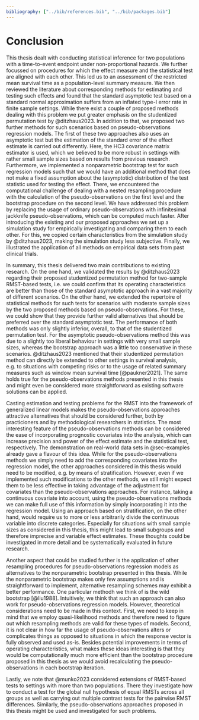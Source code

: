 ```yaml
---
bibliography: ["../bib/references.bib", "../bib/packages.bib"]
---
```


# Conclusion {#sec-conclusion}

This thesis dealt with conducting statistical inference for two populations with a time-to-event endpoint under non-proportional hazards.
We further focussed on procedures for which the effect measure and the statistical test are aligned with each other.
This led us to an assessment of the restricted mean survival time as a population-level summary measure.
We then reviewed the literature about corresponding methods for estimating and testing such effects and found that the standard asymptotic test based on a standard normal approximation suffers from an inflated type-I error rate in finite sample settings.
While there exist a couple of proposed methods dealing with this problem we put greater emphasis on the studentized permutation test by @ditzhaus2023.
In addition to that, we proposed two further methods for such scenarios based on pseudo-observations regression models.
The first of these two approaches also uses an asymptotic test but the estimation of the standard error of the effect estimate is carried out differently.
Here, the HC3 covariance matrix estimator is used, which we believed to be more robust in settings with rather small sample sizes based on results from previous research.
Furthermore, we implemented a nonparametric bootstrap test for such regression models such that we would have an additional method that does not make a fixed assumption about the (asymptotic) distribution of the test statistic used for testing the effect.
There, we encountered the computational challenge of dealing with a nested resampling procedure with the calculation of the pseudo-observations on the first level and the bootstrap procedure on the second level.
We have addressed this problem by replacing the usage of ordinary pseudo-observations with infinitesimal jackknife pseudo-observations, which can be computed much faster.
After introducing the existing and our proposed approaches we set up a simulation study for empirically investigating and comparing them to each other.
For this, we copied certain characteristics from the simulation study by @ditzhaus2023, making the simulation study less subjective.
Finally, we illustrated the application of all methods on empirical data sets from past clinical trials.

In summary, this thesis delivered two main contributions to existing research.
On the one hand, we validated the results by @ditzhaus2023 regarding their proposed studentized permutation method for two-sample RMST-based tests, i.e. we could confirm that its operating characteristics are better than those of the standard asymptotic approach in a vast majority of different scenarios.
On the other hand, we extended the repertoire of statistical methods for such tests for scenarios with moderate sample sizes by the two proposed methods based on pseudo-observations.
For these, we could show that they provide further valid alternatives that should be preferred over the standard asymptotic test.
The performance of both methods was only slightly inferior, overall, to that of the studentized permutation test.
For the asymptotic pseudo-observations method this was due to a slightly too liberal behaviour in settings with very small sample sizes, whereas the bootstrap approach was a little too conservative in these scenarios.
@ditzhaus2023 mentioned that their studentized permutation method can directly be extended to other settings in survival analysis, e.g. to situations with competing risks or to the usage of related summary measures such as window mean survival time  [@paukner2021].
The same holds true for the pseudo-observations methods presented in this thesis and might even be considered more straightforward as existing software solutions can be applied.

Casting estimation and testing problems for the RMST into the framework of generalized linear models makes the pseudo-observations approaches attractive alternatives that should be considered further, both by practicioners and by methodological researchers in statistics.
The most interesting feature of the pseudo-observations methods can be considered the ease of incorporating prognostic covariates into the analysis, which can increase precision and power of the effect estimate and the statistical test, respectively.
The demonstration on real-world data sets in @sec-examples already gave a flavour of this idea.
While for the pseudo-observations methods we simply need to add the corresponding covariates into the regression model, the other approaches considered in this thesis would need to be modified, e.g. by means of stratification.
However, even if we implemented such modifications to the other methods, we still might expect them to be less effective in taking advantage of the adjustment for covariates than the pseudo-observations approaches.
For instance, taking a continuous covariate into account, using the pseudo-observations methods we can make full use of this information by simply incorporating it into the regression model.
Using an approach based on stratification, on the other hand, would require us to more or less arbitrarily divide the continuous variable into discrete categories.
Especially for situations with small sample sizes as considered in this thesis, this might lead to small subgroups and therefore imprecise and variable effect estimates.
These thoughts could be investigated in more detail and be systematically evaluated in future research.

Another aspect that could be studied further is the application of other resampling procedures for pseudo-observations regression models as alternatives to the nonparametric bootstrap presented in this thesis.
While the nonparametric bootstrap makes only few assumptions and is straightforward to implement, alternative resampling schemes may exhibit a better performance.
One particular methodh we think of is the wild bootstrap [@liu1988].
Intuitively, we think that such an approach can also work for pseudo-observations regression models.
However, theoretical considerations need to be made in this context.
First, we need to keep in mind that we employ quasi-likelihood methods and therefore need to figure out which resampling methods are valid for these types of models.
Second, it is not clear in how far the usage of pseudo-observations alters or complicates things as opposed to situations in which the response vector is fully observed and used as-is.
Besides potential improvements in terms of operating characteristics, what makes these ideas interesting is that they would be computationally much more efficient than the bootstrap procedure proposed in this thesis as we would avoid recalculating the pseudo-observations in each bootstrap iteration.

Lastly, we note that @munko2023 considered extensions of RMST-based tests to settings with more than two populations.
There they investigate how to conduct a test for the global null hypothesis of equal RMSTs across all groups as well as carrying out multiple contrast tests for the pairwise RMST differences.
Similarly, the pseudo-observations approaches proposed in this thesis might be used and investigated for such problems.
